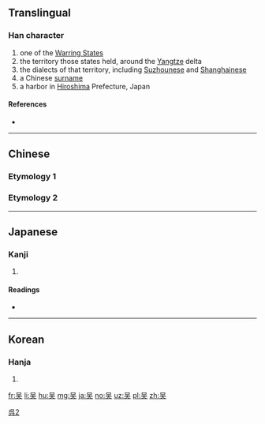 {{also|吳|呉}}
==Translingual==
{{Han simplified forms|吳|呉|吴}}
[[Category:CJKV characters simplified differently in Japan and China|呉2]]

===Han character===
{{Han char|rn=30|rad=口|as=04|sn=7|four=|canj=RMK|ids=⿱口天}}

# one of the [[w:Warring States period|Warring States]]
# the territory those states held, around the [[Yangtze]] delta
# the dialects of that territory, including [[Suzhounese]] and [[Shanghainese]]
# a Chinese [[surname]]
# a harbor in [[Hiroshima]] Prefecture, Japan

====References====
* {{Han ref|kx=0179.070|dkj=03366|dj=0397.010|hdz=10585.030|uh=5434|ud=21556}}

----

==Chinese==

===Etymology 1===
{{zh-see|吳}}

===Etymology 2===
{{zh-see|吞|v}}

----

==Japanese==

===Kanji===
{{ja-kanji|grade=|rs=口04}}

# {{defn|lang=ja|sort=口04}}

====Readings====
* {{ja-readings|on=[[ご]] (go)|kun=[[くれ]] (kure), [[くれる]] (kureru)}}

----

==Korean==

===Hanja===
{{ko-hanja|hangeul=오|rv=o|mr=o}}

# {{defn|lang=ko|sort=口04}}

[[fr:吴]]
[[li:吴]]
[[hu:吴]]
[[mg:吴]]
[[ja:吴]]
[[no:吴]]
[[uz:吴]]
[[pl:吴]]
[[zh:吴]]